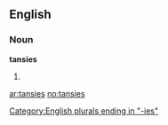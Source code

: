 ==English==

===Noun===
'''tansies'''

# {{plural of|[[tansy]]}}

[[Category:English plurals ending in "-ies"]]

[[ar:tansies]]
[[no:tansies]]